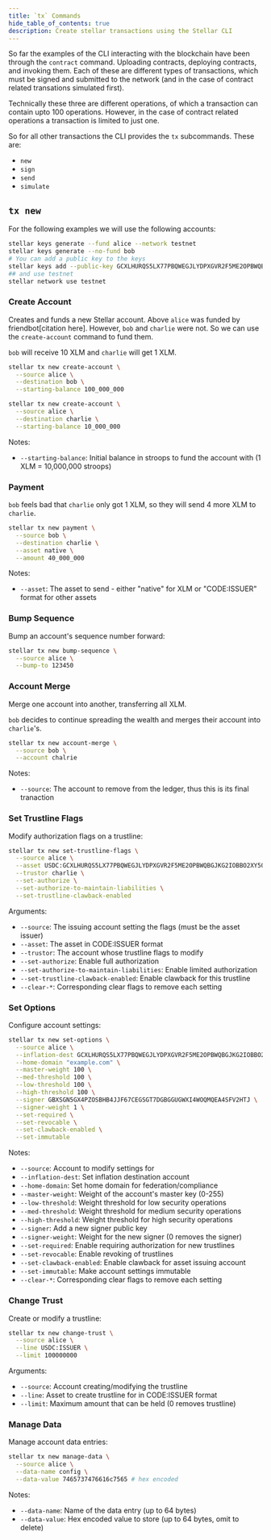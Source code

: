 ```yaml
---
title: `tx` Commands
hide_table_of_contents: true
description: Create stellar transactions using the Stellar CLI
---
```


So far the examples of the CLI interacting with the blockchain have been through the `contract` command. Uploading contracts, deploying contracts, and invoking them.
Each of these are different types of transactions, which must be signed and submitted to the network (and in the case of contract related transations simulated first).

Technically these three are different operations, of which a transaction can contain upto 100 operations. However, in the case of contract related operations a transaction is limited to just one.

So for all other transactions the CLI provides the `tx` subcommands. These are:

- `new`
- `sign`
- `send`
- `simulate`


## `tx new`

For the following examples we will use the following accounts:

```sh
stellar keys generate --fund alice --network testnet
stellar keys generate --no-fund bob
# You can add a public key to the keys
stellar keys add --public-key GCXLHURQS5LX77PBQWEGJLYDPXGVR2F5ME2OPBWQBGJKG2IOBBO2XY5O charlie
## and use testnet
stellar network use testnet
```

### Create Account

Creates and funds a new Stellar account. Above `alice` was funded by friendbot[citation here]. However,
`bob` and `charlie` were not. So we can use the `create-account` command to fund them.

`bob` will receive 10 XLM and `charlie` will get 1 XLM.

```sh
stellar tx new create-account \
  --source alice \
  --destination bob \
  --starting-balance 100_000_000

stellar tx new create-account \
  --source alice \
  --destination charlie \
  --starting-balance 10_000_000
```

Notes:
- `--starting-balance`: Initial balance in stroops to fund the account with (1 XLM = 10,000,000 stroops)

### Payment

`bob` feels bad that `charlie` only got 1 XLM, so they will send 4 more XLM to `charlie`.

```sh
stellar tx new payment \
  --source bob \
  --destination charlie \
  --asset native \
  --amount 40_000_000
```

Notes:
- `--asset`: The asset to send - either "native" for XLM or "CODE:ISSUER" format for other assets


### Bump Sequence

Bump an account's sequence number forward:

```sh
stellar tx new bump-sequence \
  --source alice \
  --bump-to 123450
```


### Account Merge

Merge one account into another, transferring all XLM.

`bob` decides to continue spreading the wealth and merges their account into `charlie`'s.

```sh
stellar tx new account-merge \
  --source bob \
  --account chalrie
```

Notes:
- `--source`: The account to remove from the ledger, thus this is its final tranaction

### Set Trustline Flags

Modify authorization flags on a trustline:

```sh
stellar tx new set-trustline-flags \
  --source alice \
  --asset USDC:GCXLHURQS5LX77PBQWEGJLYDPXGVR2F5ME2OPBWQBGJKG2IOBBO2XY5O \
  --trustor charlie \
  --set-authorize \
  --set-authorize-to-maintain-liabilities \
  --set-trustline-clawback-enabled
```

Arguments:
- `--source`: The issuing account setting the flags (must be the asset issuer)
- `--asset`: The asset in CODE:ISSUER format
- `--trustor`: The account whose trustline flags to modify
- `--set-authorize`: Enable full authorization
- `--set-authorize-to-maintain-liabilities`: Enable limited authorization
- `--set-trustline-clawback-enabled`: Enable clawback for this trustline
- `--clear-*`: Corresponding clear flags to remove each setting

### Set Options

Configure account settings:

```sh
stellar tx new set-options \
  --source alice \
  --inflation-dest GCXLHURQS5LX77PBQWEGJLYDPXGVR2F5ME2OPBWQBGJKG2IOBBO2XY5O \
  --home-domain "example.com" \
  --master-weight 100 \
  --med-threshold 100 \
  --low-threshold 100 \
  --high-threshold 100 \
  --signer GBXSGN5GX4PZOSBHB4JJF67CEGSGT7DGBGGUGWXI4WOQMQEA4SFV2HTJ \
  --signer-weight 1 \
  --set-required \
  --set-revocable \
  --set-clawback-enabled \
  --set-immutable
```

Notes:
- `--source`: Account to modify settings for
- `--inflation-dest`: Set inflation destination account
- `--home-domain`: Set home domain for federation/compliance
- `--master-weight`: Weight of the account's master key (0-255)
- `--low-threshold`: Weight threshold for low security operations
- `--med-threshold`: Weight threshold for medium security operations
- `--high-threshold`: Weight threshold for high security operations
- `--signer`: Add a new signer public key
- `--signer-weight`: Weight for the new signer (0 removes the signer)
- `--set-required`: Enable requiring authorization for new trustlines
- `--set-revocable`: Enable revoking of trustlines
- `--set-clawback-enabled`: Enable clawback for asset issuing account
- `--set-immutable`: Make account settings immutable
- `--clear-*`: Corresponding clear flags to remove each setting

### Change Trust

Create or modify a trustline:

```sh
stellar tx new change-trust \
  --source alice \
  --line USDC:ISSUER \
  --limit 100000000
```

Arguments:
- `--source`: Account creating/modifying the trustline
- `--line`: Asset to create trustline for in CODE:ISSUER format
- `--limit`: Maximum amount that can be held (0 removes trustline)

### Manage Data

Manage account data entries:

```sh
stellar tx new manage-data \
  --source alice \
  --data-name config \
  --data-value 7465737476616c7565 # hex encoded
```

Notes:
- `--data-name`: Name of the data entry (up to 64 bytes)
- `--data-value`: Hex encoded value to store (up to 64 bytes, omit to delete)
```
